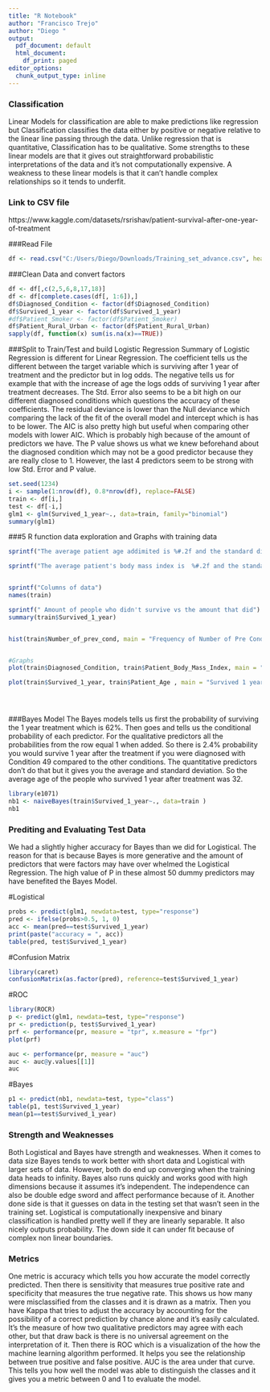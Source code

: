---
title: "R Notebook"
author: "Francisco Trejo"
author: "Diego "
output:
  pdf_document: default
  html_document:
    df_print: paged
editor_options:
  chunk_output_type: inline
---
### Classification

Linear Models for classification are able to make predictions like regression but Classification classifies the data either by positive or negative relative to the linear line passing through the data. Unlike regression that is quantitative, Classification has to be qualitative. Some strengths to these linear models are that it gives out straightforward probabilistic interpretations of the data and it's not computationally expensive. A weakness to these linear models is that it can't handle complex relationships so it tends to underfit. 

### Link to CSV file
https://www.kaggle.com/datasets/rsrishav/patient-survival-after-one-year-of-treatment

###Read File
```{r}

df <- read.csv("C:/Users/Diego/Downloads/Training_set_advance.csv", header=TRUE)


```

###Clean Data and convert factors
```{r}
df <- df[,c(2,5,6,8,17,18)]
df <- df[complete.cases(df[, 1:6]),]
df$Diagnosed_Condition <- factor(df$Diagnosed_Condition)
df$Survived_1_year <- factor(df$Survived_1_year)
#df$Patient_Smoker <- factor(df$Patient_Smoker)
df$Patient_Rural_Urban <- factor(df$Patient_Rural_Urban)
sapply(df, function(x) sum(is.na(x)==TRUE))
```

###Split to Train/Test and build Logistic Regression
Summary of Logistic Regression is different for Linear Regression. The coefficient tells us the different between the target variable which is surviving after 1 year of treatment  and the predictor but in log odds. The negative tells us for example that with the increase of age the logs odds of surviving 1 year after treatment decreases. The Std. Error also seems to be a bit high on our different diagnosed conditions which questions the accuracy of these coefficients. The residual deviance is lower than the Null deviance which comparing the lack of the fit of the overall model and intercept which is has to be lower. The AIC is also pretty high but useful when comparing other models with lower AIC. Which is probably high because of the amount of predictors we have. The P value shows us what we knew beforehand about the diagnosed condition which may not be a good predictor because they are really close to 1. However, the last 4 predictors seem to be strong with low Std. Error and P value.  
```{r}

set.seed(1234)
i <- sample(1:nrow(df), 0.8*nrow(df), replace=FALSE)
train <- df[i,]
test <- df[-i,]
glm1 <- glm(Survived_1_year~., data=train, family="binomial")
summary(glm1)
```

###5 R function data exploration and Graphs with training data
```{r}
sprintf("The average patient age addimited is %#.2f and the standard diviation is %#.2f", mean(train$Patient_Age), sd(train$Patient_Age))

sprintf("The average patient's body mass index is  %#.2f and the standard diviation is %#.2f", mean(train$Patient_Body_Mass_Index), sd(train$Patient_Body_Mass_Index))


sprintf("Columns of data")
names(train)

sprintf(" Amount of people who didn't survive vs the amount that did")
summary(train$Survived_1_year)


hist(train$Number_of_prev_cond, main = "Frequency of Number of Pre Conditions", xlab = "Number of Pre Conditions")


#Graphs
plot(train$Diagnosed_Condition, train$Patient_Body_Mass_Index, main = "Diagnosed Condition vs Body Mass Index", xlab="Condition", ylab="Body Mass Index")

plot(train$Survived_1_year, train$Patient_Age , main = "Survived 1 year vs Age", xlab="Survived No or Yes", ylab="Age")





```

###Bayes Model
The Bayes models tells us first the probability of surviving the 1 year treatment which is 62%. Then goes and tells us the conditional probability of each predictor. For the qualitative predictors all the probabilities from the row equal 1 when added. So there is 2.4% probability you would survive 1 year after the treatment if you were diagnosed with Condition 49 compared to the other conditions. The quantitative predictors don't do that but it gives you the average and standard deviation. So the average age of the people who survived 1 year after treatment was 32. 
```{r}
library(e1071)
nb1 <- naiveBayes(train$Survived_1_year~., data=train )
nb1
```

### Prediting and Evaluating Test Data

We had a slightly higher accuracy for Bayes than we did for Logistical. The reason for that is because Bayes is more generative and the amount of predictors that were factors may have over whelmed the Logistical Regression. The high value of P in these almost 50 dummy predictors may have benefited the Bayes Model.   

#Logistical
```{r}
probs <- predict(glm1, newdata=test, type="response")
pred <- ifelse(probs>0.5, 1, 0)
acc <- mean(pred==test$Survived_1_year)
print(paste("accuracy = ", acc))
table(pred, test$Survived_1_year)
```

#Confusion Matrix
```{r}
library(caret)
confusionMatrix(as.factor(pred), reference=test$Survived_1_year)
```

#ROC
```{r}
library(ROCR)
p <- predict(glm1, newdata=test, type="response")
pr <- prediction(p, test$Survived_1_year)
prf <- performance(pr, measure = "tpr", x.measure = "fpr")
plot(prf)

auc <- performance(pr, measure = "auc")
auc <- auc@y.values[[1]]
auc
```

#Bayes
```{r}
p1 <- predict(nb1, newdata=test, type="class")
table(p1, test$Survived_1_year)
mean(p1==test$Survived_1_year)

```

### Strength and Weaknesses
Both Logistical and Bayes have strength and weaknesses. When it comes to data size Bayes tends to work better with short data and Logistical with larger sets of data. However, both do end up converging when the training data heads to infinity. Bayes also runs quickly and works good with high dimensions because it assumes it's independent. The independence can also be double edge sword and affect performance because of it. Another done side is that it guesses on data in the testing set that wasn't seen in the training set. Logistical is computationally inexpensive and binary classification is handled pretty well if they are linearly separable. It also nicely outputs probability. The down side it can under fit because of complex non linear boundaries. 

### Metrics
One metric is accuracy which tells you how accurate the model correctly predicted. Then there is sensitivity that measures true positive rate and specificity that measures the true negative rate. This shows us how many were misclassified from the classes and it is drawn as a matrix. Then you have Kappa that tries to adjust the accuracy by accounting for the possibility of a correct prediction by chance alone and it's easily calculated. It's the measure of how two qualitative predictors may agree with each other, but that draw back is there is no universal agreement on the interpretation of it. Then there is ROC which is a visualization of the how the machine learning algorithm performed. It helps you see the relationship between true positive and false positive. AUC is the area under that curve. This tells you how well the model was able to distinguish the classes and it gives you a metric between 0 and 1 to evaluate the model. 
